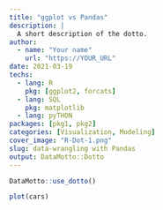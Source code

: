 ```yaml
---
title: "ggplot vs Pandas"
description: |
  A short description of the dotto.
author:
  - name: "Your name"
    url: "https://YOUR_URL"
date: 2021-03-19
techs:
  - lang: R
    pkg: [ggplot2, forcats]
  - lang: SQL
    pkg: matplotlib
  - lang: pyTHON
packages: [pkg1, pkg2]
categories: [Visualization, Modeling]
cover_image: "R-Dot-1.png"
slug: data-wrangling with Pandas
output: DataMotto::Dotto
---
```


<!--
Data Motto is a Multi-lingual Data Science Website.
Check Data Motto at <https://DataMotto.com>.
-->

```r
DataMotto::use_dotto()
```

<!-- Dot 1 ------------------------------------------------>

```r
plot(cars)
```


